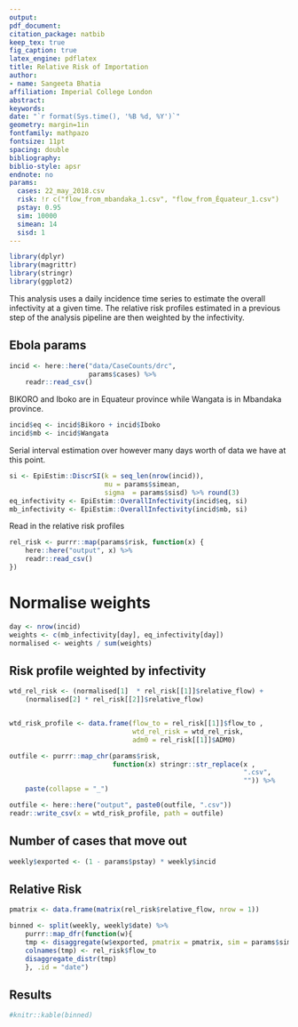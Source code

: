```yaml
---
output: 
pdf_document:
citation_package: natbib
keep_tex: true
fig_caption: true
latex_engine: pdflatex
title: Relative Risk of Importation 
author:
- name: Sangeeta Bhatia
affiliation: Imperial College London
abstract: 
keywords: 
date: "`r format(Sys.time(), '%B %d, %Y')`"
geometry: margin=1in
fontfamily: mathpazo
fontsize: 11pt
spacing: double
bibliography: 
biblio-style: apsr
endnote: no
params:
  cases: 22_may_2018.csv
  risk: !r c("flow_from_mbandaka_1.csv", "flow_from_Équateur_1.csv")
  pstay: 0.95
  sim: 10000
  simean: 14
  sisd: 1
---
```

```r
library(dplyr)
library(magrittr)
library(stringr)
library(ggplot2)
```

This analysis uses a daily incidence time series to estimate the
overall infectivity at a given time. The relative risk profiles
estimated in a previous step of the analysis pipeline are then
weighted by the infectivity.

## Ebola params
```r
incid <- here::here("data/CaseCounts/drc",
                    params$cases) %>%
    readr::read_csv()
```
BIKORO and Iboko are in Equateur province while Wangata is in Mbandaka
province.

```r
incid$eq <- incid$Bikoro + incid$Iboko
incid$mb <- incid$Wangata
```
Serial interval estimation over however many days worth of data we
have at this point.

```r
si <- EpiEstim::DiscrSI(k = seq_len(nrow(incid)),
                        mu = params$simean,
                        sigma  = params$sisd) %>% round(3)
eq_infectivity <- EpiEstim::OverallInfectivity(incid$eq, si)
mb_infectivity <- EpiEstim::OverallInfectivity(incid$mb, si)

```
Read in the relative risk profiles

```r

rel_risk <- purrr::map(params$risk, function(x) {
    here::here("output", x) %>%
    readr::read_csv() 
})

```
# Normalise weights

```r
day <- nrow(incid)
weights <- c(mb_infectivity[day], eq_infectivity[day])
normalised <- weights / sum(weights)
```
## Risk profile weighted by infectivity

```r
wtd_rel_risk <- (normalised[1]  * rel_risk[[1]]$relative_flow) +
    (normalised[2] * rel_risk[[2]]$relative_flow)


wtd_risk_profile <- data.frame(flow_to = rel_risk[[1]]$flow_to ,
                               wtd_rel_risk = wtd_rel_risk,
                               adm0 = rel_risk[[1]]$ADM0)
```

```r
outfile <- purrr::map_chr(params$risk,
                          function(x) stringr::str_replace(x ,
                                                           ".csv",
                                                           "")) %>%
    paste(collapse = "_")

outfile <- here::here("output", paste0(outfile, ".csv"))
readr::write_csv(x = wtd_risk_profile, path = outfile)
```

## Number of cases that move out

```r
weekly$exported <- (1 - params$pstay) * weekly$incid
```
## Relative Risk 

```r
pmatrix <- data.frame(matrix(rel_risk$relative_flow, nrow = 1))

binned <- split(weekly, weekly$date) %>%
    purrr::map_dfr(function(w){
    tmp <- disaggregate(w$exported, pmatrix = pmatrix, sim = params$sim)
    colnames(tmp) <- rel_risk$flow_to
    disaggregate_distr(tmp)
    }, .id = "date")
```

## Results

```r
#knitr::kable(binned)
```
